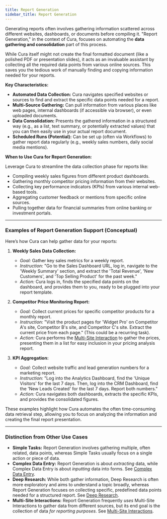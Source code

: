 ```yaml
---
title: Report Generation
sidebar_title: Report Generation
---
```


Generating reports often involves gathering information scattered across different websites, dashboards, or documents before compiling it. "Report Generation," in the context of Cura, focuses on automating the **data gathering and consolidation** part of this process.

While Cura itself might not create the final formatted document (like a polished PDF or presentation slides), it acts as an invaluable assistant by collecting all the required data points from various online sources. This saves you the tedious work of manually finding and copying information needed for your reports.

**Key Characteristics:**

*   **Automated Data Collection:** Cura navigates specified websites or sources to find and extract the specific data points needed for a report.
*   **Multi-Source Gathering:** Can pull information from various places like web pages, internal dashboards (if accessible via browser), or even uploaded documents.
*   **Data Consolidation:** Presents the gathered information in a structured way (e.g., as a list, text summary, or potentially extracted values) that you can then easily use in your actual report document.
*   **Scheduled Runs (Potential):** Can be set up (often via Workflows) to gather report data regularly (e.g., weekly sales numbers, daily social media mentions).

**When to Use Cura for Report Generation:**

Leverage Cura to streamline the data collection phase for reports like:

*   Compiling weekly sales figures from different product dashboards.
*   Gathering monthly competitor pricing information from their websites.
*   Collecting key performance indicators (KPIs) from various internal web-based tools.
*   Aggregating customer feedback or mentions from specific online sources.
*   Pulling together data for financial summaries from online banking or investment portals.

---

### Examples of Report Generation Support (Conceptual)

Here’s how Cura can help gather data for your reports:

1.  **Weekly Sales Data Collection:**
    *   *Goal:* Gather key sales metrics for a weekly report.
    *   *Instruction:* "Go to the Sales Dashboard URL, log in, navigate to the 'Weekly Summary' section, and extract the 'Total Revenue', 'New Customers', and 'Top Selling Product' for the past week."
    *   *Action:* Cura logs in, finds the specified data points on the dashboard, and provides them to you, ready to be plugged into your report template.

2.  **Competitor Price Monitoring Report:**
    *   *Goal:* Collect current prices for specific competitor products for a monthly report.
    *   *Instruction:* "Visit the product pages for 'Widget Pro' on Competitor A's site, Competitor B's site, and Competitor C's site. Extract the current price from each page." (This could be a recurring task).
    *   *Action:* Cura performs the [Multi-Site Interaction](/use-cases/multi-site) to gather the prices, presenting them in a list for easy inclusion in your pricing analysis report.

3.  **KPI Aggregation:**
    *   *Goal:* Collect website traffic and lead generation numbers for a marketing report.
    *   *Instruction:* "Log into the Analytics Dashboard, find the 'Unique Visitors' for the last 7 days. Then, log into the CRM Dashboard, find the 'New Leads Created' for the last 7 days. Report both numbers."
    *   *Action:* Cura navigates both dashboards, extracts the specific KPIs, and provides the consolidated figures.

These examples highlight how Cura automates the often time-consuming data retrieval step, allowing you to focus on analyzing the information and creating the final report presentation.

---

### Distinction from Other Use Cases

*   **Simple Tasks:** Report Generation involves gathering multiple, often related, data points, whereas Simple Tasks usually focus on a single action or piece of data.
*   **Complex Data Entry:** Report Generation is about *extracting* data, while Complex Data Entry is about *inputting* data into forms. See [Complex Data Entry](/use-cases/data-entry).
*   **Deep Research:** While both gather information, Deep Research is often more exploratory and aims to understand a topic broadly, whereas Report Generation focuses on collecting specific, predefined data points needed for a structured report. See [Deep Research](/use-cases/deep-research).
*   **Multi-Site Interactions:** Report Generation frequently *uses* Multi-Site Interactions to gather data from different sources, but its end goal is the collection of data *for reporting purposes*. See [Multi-Site Interactions](/use-cases/multi-site).
